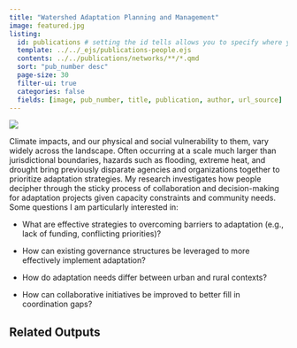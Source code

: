 ```yaml
---
title: "Watershed Adaptation Planning and Management"
image: featured.jpg
listing:
  id: publications # setting the id tells allows you to specify where you want it to appear
  template: ../../_ejs/publications-people.ejs
  contents: ../../publications/networks/**/*.qmd
  sort: "pub_number desc"
  page-size: 30
  filter-ui: true
  categories: false
  fields: [image, pub_number, title, publication, author, url_source]
---
```


![](IMG_3777.jpeg)

Climate impacts, and our physical and social vulnerability to them, vary widely across the landscape. Often occurring at a scale much larger than jurisdictional boundaries, hazards such as flooding, extreme heat, and drought bring previously disparate agencies and organizations together to prioritize adaptation strategies. My research investigates how people decipher through the sticky process of collaboration and decision-making for adaptation projects given capacity constraints and community needs. Some questions I am particularly interested in: 

-   What are effective strategies to overcoming barriers to adaptation (e.g., lack of funding, conflicting priorities)?

-   How can existing governance structures be leveraged to more effectively implement adaptation?

-   How do adaptation needs differ between urban and rural contexts?

-   How can collaborative initiatives be improved to better fill in coordination gaps?

## Related Outputs

::: {#publications}
:::
